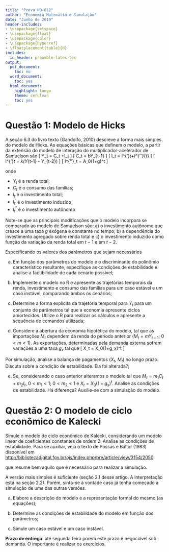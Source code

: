---
title: "Prova HO-012"
author: "Economia Matemátia e Simulação"
date: "Junho de 2019"
header-includes:
- \usepackage{setspace}
- \usepackage{float}
- \usepackage{color}
- \usepackage{hyperref}
- \floatplacement{table}{H}
includes:
  in_header: preamble-latex.tex
output:
  pdf_document:
    toc: no
  word_document:
    toc: yes
  html_document:
    highlight: tango
    theme: cerulean
    toc: yes
---

# Questão 1: Modelo de Hicks

A seção 6.3 do livro texto (Gandolfo, 2010) descreve a forma mais simples do modelo de Hicks. As equações básicas que definem o modelo, a partir da extensão do modelo de interação do multiplicador-acelerador de Samuelson são
\[  Y_t = C_t +I_t \]
\[  C_t = bY_{t-1} \]
\[  I_t = I^{'}_t+I^{''}_{t} \]
\[  I^{'}_t = k(Y_{t-1} - Y_{t-2}) \]
\[  I^{''}_t = A_0(1+g)^t \]

onde

* $Y_t$ é a renda total;
* $C_t$ é o consumo das famílias;
* $I_t$ é o investimento total;
* $I^{'}_t$ é o investimento induzido;
* $I^{''}_t$ é o investimento autônomo 

Note-se que as principais modificações que o modelo incorpora se comparado ao modelo de Samuelson são: a) o investimento autônomo que cresce a uma taxa $g$ exógena e constante no tempo; b) a dependência do investimento agregado sobre renda total e c) o investimento induzido como função da variação da renda total em $t-1$ e em $t-2$. 

Especificando os valores dos parâmetros que sejam necessários

a) Em função dos parâmetros do modelo e o discriminante do polinômio característico resultante, especifique as condições de estabilidade e analise a factibilidade de cada cenário possível;

b) Implemente o modelo no R e apresente as trajetórias temporais da renda, investimento e consumo das famílias para um caso estável e um caso instável, comparando ambos os cenários;

c) Determine a forma explícita da trajetória temporal para $Y_t$ para um conjunto de parâmetros tal que a economia apresente ciclos amortecidos. Utilize o R para realizar os cálculos e apresente a sequência de comandos utilizada;

d) Considere a abertura da economia hipotética do modelo, tal que as importações $M_t$ dependem da renda do período anterior ($M_t = mY_{t-1};~0<m<1$). As exportações, determinadas pela demanda externa sofrem variações a uma taxa $g_x$ tal que
    \[ X_t  = X_0(1+g_x)^t \]

Por simulação, analise a balança de pagamentos ($X_t,~M_t$) no longo prazo. Discuta sobre a condição de estabilidade. Ela foi alterada?;

e) Se, considerando o caso anterior alteramos o modelo tal que $M_t = m_1C_t + m_2I_t$, $0<m_1<1;~0<m_2<1$ e $X_t = X_0(1+g_x)^t$. Analise as condições de estabilidade. Há diferença? Auxilie-se com a simulação do modelo.


# Questão 2: O modelo de ciclo econômico de Kalecki

Simule o modelo de ciclo econômico de Kalecki, considerando um modelo linear de coeficientes constantes de ordem 2. Analise as condições de estabilidade. Para se auxiliar, veja o texto de Possas e Baltar (1983) disponível em <http://bibliotecadigital.fgv.br/ojs/index.php/bre/article/view/3154/2050>. 

que resume bem aquilo que é necessário para realizar a simulação. 

A versão mais simples é suficiente (seção 2.1 desse artigo. A interpretação está na seção 2.2). Porém, sinta-se à vontade caso já tenha começado a simulação de uma das outras versões.

a) Elabore a descrição do modelo e a representação formal do mesmo (as equações);

b) Determine as condições de estabilidade do modelo em função dos parâmetros;

c) Simule um caso estável e um caso instável.

\vspace{0.50cm}

**Prazo de entrega**: até segunda feira porém este prazo é negociável sob demanda. O importante é realizar os exercícios. 

